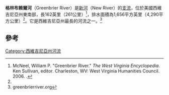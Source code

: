 '''格林布赖爾河'''（Greenbrier River）是[[新河_(卡諾瓦河支流)|新河]]（New River）的[[支流|支流]]，位於美國西維吉尼亞州東南部，長162英里（261公里）<ref name=enc>McNeel, William P. "Greenbrier River." ''The West Virginia Encyclopedia''. Ken Sullivan, editor. Charleston, WV: West Virginia Humanities Council. 2006. {{ISBN|0-9778498-0-5}}.</ref>，排水面積為1,656平方英里（4,290平方公里）<ref name=enc/>。它是西維吉尼亞州最長的河流之一。<ref>greenbrierriver.org</ref>

==參考==
{{reflist}}

[[Category:西維吉尼亞州河流|Category:西維吉尼亞州河流]]